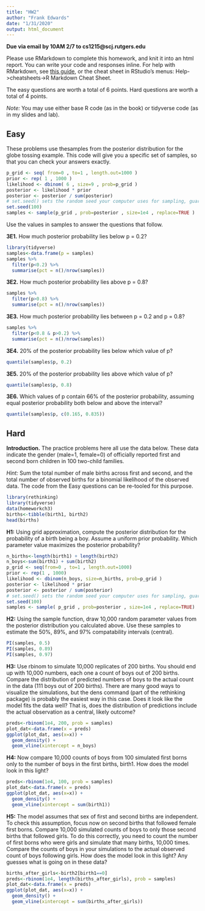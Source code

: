 ```yaml
---
title: "HW2"
author: "Frank Edwards"
date: "1/31/2020"
output: html_document
---
```


**Due via email by 10AM 2/7 to cs1215@scj.rutgers.edu**

Please use RMarkdown to complete this homework, and knit it into an html report. You can write your code and responses inline. For help with RMarkdown, see [this guide](https://rmarkdown.rstudio.com/lesson-1.html), or the cheat sheet in RStudio's menus: Help->cheatsheets->R Markdown Cheat Sheet.

The easy questions are worth a total of 6 points. Hard questions are worth a total of 4 points.

*Note:* You may use either base R code (as in the book) or tidyverse code (as in my slides and lab).

## Easy

These problems use thesamples from the posterior distribution for the globe tossing example.
This code will give you a specific set of samples, so that you can check your answers exactly.

```r
p_grid <- seq( from=0 , to=1 , length.out=1000 )
prior <- rep( 1 , 1000 )
likelihood <- dbinom( 6 , size=9 , prob=p_grid )
posterior <- likelihood * prior
posterior <- posterior / sum(posterior)
# set.seed() sets the random seed your computer uses for sampling, guaranteeing the same results
set.seed(100) 
samples <- sample(p_grid , prob=posterior , size=1e4 , replace=TRUE )
```

Use the values in samples to answer the questions that follow.

**3E1.** How much posterior probability lies below p = 0.2?

```r
library(tidyverse)
samples<-data.frame(p = samples)
samples %>% 
  filter(p<0.2) %>% 
  summarise(pct = n()/nrow(samples))
```

**3E2.** How much posterior probability lies above p = 0.8?

```r
samples %>% 
  filter(p>0.8) %>% 
  summarise(pct = n()/nrow(samples))
```

**3E3.** How much posterior probability lies between p = 0.2 and p = 0.8?

```r
samples %>% 
  filter(p<0.8 & p>0.2) %>% 
  summarise(pct = n()/nrow(samples))
```

**3E4.** 20% of the posterior probability lies below which value of p?

```r
quantile(samples$p, 0.2)
```

**3E5.** 20% of the posterior probability lies above which value of p?

```r
quantile(samples$p, 0.8)
```

**3E6.** Which values of p contain 66% of the posterior probability, assuming equal posterior probability both below and above the interval?

```r
quantile(samples$p, c(0.165, 0.835))
```

## Hard

**Introduction.** The practice problems here all use the data below. These data indicate the gender (male=1, female=0) of officially reported first and second born children in 100 two-child families.

*Hint:* Sum the total number of male births across first and second, and the total number of observed births for a binomial likelihood of the observed data. The code from the Easy questions can be re-tooled for this purpose.

```r
library(rethinking)
library(tidyverse)
data(homeworkch3)
births<-tibble(birth1, birth2)
head(births)
```

**H1:** Using grid approximation, compute the posterior distribution for the probability of a birth being a boy. Assume a uniform prior probability. Which parameter value maximizes the posterior probability?

```r
n_births<-length(birth1) + length(birth2)
n_boys<-sum(birth1) + sum(birth2)
p_grid <- seq(from=0 , to=1 , length.out=1000)
prior <- rep(1 , 1000)
likelihood <- dbinom(n_boys, size=n_births, prob=p_grid )
posterior <- likelihood * prior
posterior <- posterior / sum(posterior)
# set.seed() sets the random seed your computer uses for sampling, guaranteeing the same results
set.seed(100) 
samples <- sample( p_grid , prob=posterior , size=1e4 , replace=TRUE)
```

**H2:** Using the sample function, draw 10,000 random parameter values from the posterior distribution you calculated above. Use these samples to estimate the 50%, 89%, and 97% compatability intervals (central).

```r
PI(samples, 0.5)
PI(samples, 0.89)
PI(samples, 0.97)
```

**H3:** Use rbinom to simulate 10,000 replicates of 200 births. You should end up with 10,000 numbers, each one a count of boys out of 200 births. Compare the distribution of predicted numbers of boys to the actual count in the data (111 boys out of 200 births). There are many good ways to visualize the simulations, but the dens command (part of the rethinking package) is probably the easiest way in this case. Does it look like the model fits the data well? That is, does the distribution of predictions include the actual observation as a central, likely outcome?

```r
preds<-rbinom(1e4, 200, prob = samples)
plot_dat<-data.frame(x = preds)
ggplot(plot_dat, aes(x=x)) + 
  geom_density() + 
  geom_vline(xintercept = n_boys)
```

**H4:** Now compare 10,000 counts of boys from 100 simulated first borns only to the number of boys in the first births, birth1. How does the model look in this light?

```r
preds<-rbinom(1e4, 100, prob = samples)
plot_dat<-data.frame(x = preds)
ggplot(plot_dat, aes(x=x)) + 
  geom_density() + 
  geom_vline(xintercept = sum(birth1))
```

**H5:** The model assumes that sex of first and second births are independent. To check this assumption, focus now on second births that followed female first borns. Compare 10,000 simulated counts of boys to only those second births that followed girls. To do this correctly, you need to count the number of first borns who were girls and simulate that many births, 10,000 times. Compare the counts of boys in your simulations to the actual observed count of boys following girls. How does the model look in this light? Any guesses what is going on in these data?

```r
births_after_girls<-birth2[birth1==0]
preds<-rbinom(1e4, length(births_after_girls), prob = samples)
plot_dat<-data.frame(x = preds)
ggplot(plot_dat, aes(x=x)) + 
  geom_density() + 
  geom_vline(xintercept = sum(births_after_girls))
```

